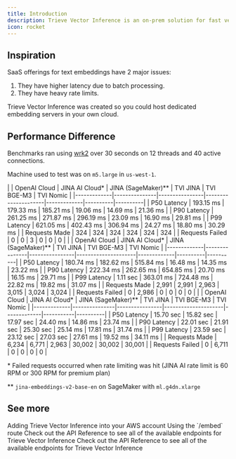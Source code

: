 ```yaml
---
title: Introduction
description: Trieve Vector Inference is an on-prem solution for fast vector inference
icon: rocket
---
```


## Inspiration

SaaS offerings for text embeddings have 2 major issues:
1) They have higher latency due to batch processing.
2) They have heavy rate limits.

Trieve Vector Inference was created so you could host dedicated embedding servers in your own cloud.

## Performance Difference

Benchmarks ran using [wrk2](https://github.com/giltene/wrk2) over 30 seconds on 12 threads and 40 active connections.

Machine used to test was on `m5.large` in `us-west-1`.

<Tabs>

<Tab title="10 requests / sec">
|             | OpenAI Cloud  | JINA AI Cloud* | JINA (SageMaker)**  | TVI JINA  | TVI BGE-M3   | TVI Nomic    | 
|-------------|---------------|----------------|---------------------|-------------|----------|----------|
| P50 Latency | 193.15 ms     | 179.33 ms      | 185.21 ms           | <span class="text-primary">19.06 ms</span>    | <span class="text-primary">14.69 ms</span> | <span class="text-primary">21.36 ms</span> |
| P90 Latency | 261.25 ms     | 271.87 ms      | 296.19 ms           | <span class="text-primary">23.09 ms</span>    | <span class="text-primary">16.90 ms</span> | <span class="text-primary">29.81 ms</span> |
| P99 Latency | 621.05 ms     | 402.43 ms      | 306.94 ms           | <span class="text-primary">24.27 ms</span>    | <span class="text-primary">18.80 ms</span> | <span class="text-primary">30.29 ms</span> |
| Requests Made  | 324        | 324            | 324                 | <span class="text-primary">324</span>         | <span class="text-primary">324</span>      | <span class="text-primary">324</span>     |
| Requests Failed | 0         | 0              | 3                   | <span class="text-primary">0</span>          | <span class="text-primary">0</span>        | <span class="text-primary">0</span>     |
</Tab>

<Tab title="100 requests / sec">
|             | OpenAI Cloud  | JINA AI Cloud* | JINA (SageMaker)**  | TVI JINA  | TVI BGE-M3   | TVI Nomic    | 
|-------------|---------------|----------------|---------------------|-------------|----------|----------|
| P50 Latency | 180.74 ms     | 182.62 ms      | 515.84 ms           | <span class="text-primary">16.48 ms</span>    | <span class="text-primary">14.35 ms</span> | <span class="text-primary">23.22 ms</span> |
| P90 Latency | 222.34 ms     | 262.65 ms      | 654.85 ms           | <span class="text-primary">20.70 ms</span>    | <span class="text-primary">16.15 ms</span> | <span class="text-primary">29.71 ms</span> |
| P99 Latency | 1.11 sec      | 363.01 ms      | 724.48 ms           | <span class="text-primary">22.82 ms</span>    | <span class="text-primary">19.82 ms</span> | <span class="text-primary">31.07 ms</span> |
| Requests Made  | 2,991      | 2,991          | 2,963               | <span class="text-primary">3,015</span>       | <span class="text-primary">3,024</span>    | <span class="text-primary">3,024</span>    |
| Requests Failed | 0         | 2,986          | 0                   | <span class="text-primary">0</span>           | <span class="text-primary">0</span>        | <span class="text-primary">0</span>       |
</Tab>

<Tab title="1000 requests / sec">
|             | OpenAI Cloud  | JINA AI Cloud* | JINA (SageMaker)** | TVI JINA | TVI BGE-M3    | TVI Nomic    | 
|-------------|---------------|----------------|---------------------|-------------|-----------|----------|
| P50 Latency | 15.70 sec     | 15.82 sec      | 17.97 sec          | <span class="text-primary">24.40 ms</span>    | <span class="text-primary">14.86 ms</span>  | <span class="text-primary">23.74 ms</span>  |
| P90 Latency | 22.01 sec     | 21.91 sec      | 25.30 sec          | <span class="text-primary">25.14 ms</span>    | <span class="text-primary">17.81 ms</span>  | <span class="text-primary">31.74 ms</span> |
| P99 Latency | 23.59 sec     | 23.12 sec      | 27.03 sec          | <span class="text-primary">27.61 ms</span>    | <span class="text-primary">19.52 ms</span>  | <span class="text-primary">34.11 ms</span> |
| Requests Made  | 6,234      | 6,771          | 2,963              | <span class="text-primary">30,002</span>      | <span class="text-primary">30,002</span>    | <span class="text-primary">30,001</span> |
| Requests Failed | 0         | 6,711          | 0                  | <span class="text-primary">0</span>           | <span class="text-primary">0</span>         | <span class="text-primary">0</span>        |
</Tab>

</Tabs>

<Info> * Failed requests occurred when rate limiting was hit (JINA AI rate limit is 60 RPM or 300 RPM for premium plan) </Info>

<Info> \** `jina-embeddings-v2-base-en` on SageMaker with `ml.g4dn.xlarge` </Info>

## See more

<CardGroup>
  <Card title="AWS On-Prem Installation" icon="aws" href="/vector-inference/aws-installation">
    Adding Trieve Vector Inference into your AWS account
  </Card>

  <Card title="Creating Embeddings" icon="vector-circle" href="/vector-inference/embed">
    Using the `/embed` route
  </Card>

  <Card title="Custom Embedding Models" icon="brackets-curly" href="/vector-inference/dense">
    Check out the API Reference to see all of the available endpoints for Trieve Vector Inference
  </Card>

  <Card title="SPLADE V2" icon="magnifying-glass" href="/vector-inference/splade">
    Check out the API Reference to see all of the available endpoints for Trieve Vector Inference
  </Card>
</CardGroup>